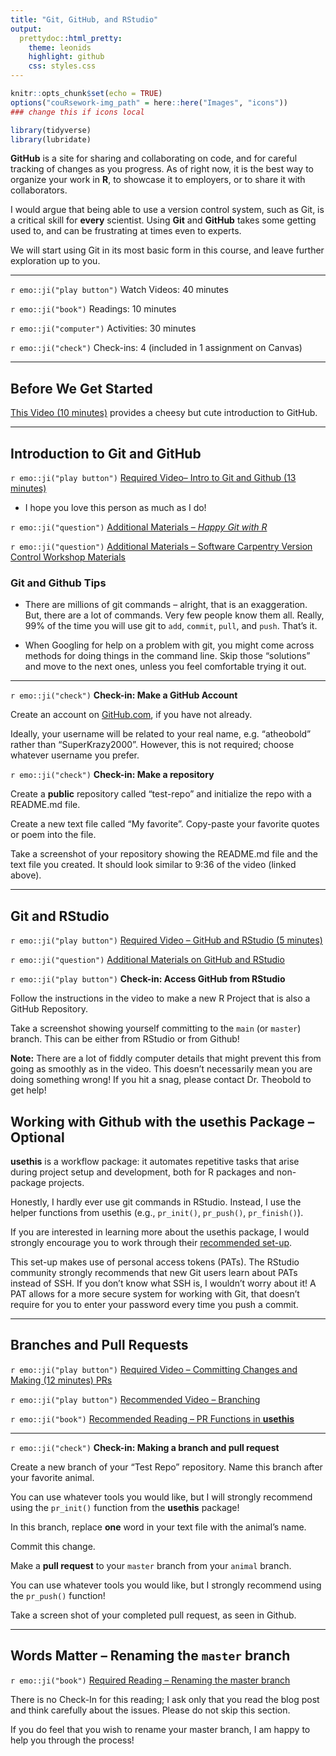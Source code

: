```yaml
---
title: "Git, GitHub, and RStudio"
output:
  prettydoc::html_pretty:
    theme: leonids 
    highlight: github
    css: styles.css
---
```


```r
knitr::opts_chunk$set(echo = TRUE)
options("couRsework-img_path" = here::here("Images", "icons")) 
### change this if icons local
```

```r
library(tidyverse)
library(lubridate)
```


**GitHub** is a site for sharing and collaborating on code, and for careful
tracking of changes as you progress.  As of right now, it is the best way to
organize your work in **R**, to showcase it to  employers, or to share it with
collaborators.

I would argue that being able to use a version control system, such as Git, is 
a critical skill for **every** scientist. Using **Git** and **GitHub** takes
some getting used to, and can be frustrating at times even to experts.  

We will start using Git in its most basic form in this course, and leave further 
exploration up to you. 

---

`r emo::ji("play button")` Watch Videos: 40 minutes

`r emo::ji("book")` Readings: 10 minutes   

`r emo::ji("computer")` Activities: 30 minutes  
  
`r emo::ji("check")` Check-ins: 4 (included in 1 assignment on Canvas)

---

## Before We Get Started

[This Video (10 minutes)](https://youtu.be/21Gl97tkbHU) provides a cheesy but 
cute introduction to GitHub.

---

## Introduction to Git and GitHub

`r emo::ji("play button")` [Required Video-- Intro to Git and Github (13 minutes)](https://www.youtube.com/embed/BCQHnlnPusY)

  * I hope you love this person as much as I do! 
  
`r emo::ji("question")` [Additional Materials -- *Happy Git with R*](https://happygitwithr.com/)

`r emo::ji("question")` [Additional Materials -- Software Carpentry Version Control Workshop Materials](https://swcarpentry.github.io/git-novice/)

### Git and Github Tips 

- There are millions of git commands -- alright, that is an exaggeration. But, 
there are a lot of commands. Very few people know them all. Really, 99% of the 
time you will use git to `add`, `commit`, `pull`, and `push`. That's it. 

- When Googling for help on a problem with git, you might come across methods
for doing things in the command line. Skip those "solutions" and move to the 
next ones, unless you feel comfortable trying it out.

---

`r emo::ji("check")` **Check-in: Make a GitHub Account**

Create an account on [GitHub.com](GitHub.com), if you have not already.

Ideally, your username will be related to your real name, e.g. "atheobold"
rather than "SuperKrazy2000".  However, this is not required; choose whatever
username you prefer.  

`r emo::ji("check")` **Check-in: Make a repository** 

Create a **public** repository called "test-repo" and initialize the repo with 
a README.md file.   

Create a new text file called "My favorite".  Copy-paste your favorite quotes or
poem into the file.

Take a screenshot of your repository showing the README.md file and the text 
file you created.  It should look similar to 9:36 of the video (linked above).
 
---

## Git and RStudio

`r emo::ji("play button")` [Required Video -- GitHub and RStudio (5 minutes)](http://youtu.be/Tyw-FuVq8lA?hd=1)

`r emo::ji("question")` [Additional Materials on GitHub and RStudio](https://swcarpentry.github.io/git-novice/14-supplemental-rstudio/index.html)

`r emo::ji("play button")` **Check-in: Access GitHub from RStudio** 

Follow the instructions in the video to make a new R Project that is also a 
GitHub Repository.

Take a screenshot showing yourself committing to the `main` (or `master`)
branch. This can be either from RStudio or from Github! 

**Note:** There are a lot of fiddly computer details that might prevent this
from going as smoothly as in the video.  This doesn't necessarily mean you are
doing something wrong!  If you hit a snag, please contact Dr. Theobold to get
help!

## Working with Github with the usethis Package -- Optional

**usethis** is a workflow package: it automates repetitive tasks that arise
during project setup and development, both for R packages and non-package
projects.

Honestly, I hardly ever use git commands in RStudio. Instead, I use the helper 
functions from usethis (e.g., `pr_init()`, `pr_push()`, `pr_finish()`). 

If you are interested in learning more about the usethis package, I would 
strongly encourage you to work through their [recommended set-up](https://usethis.r-lib.org/articles/articles/usethis-setup.html). 

This set-up makes use of personal access tokens (PATs). The RStudio community 
strongly recommends that new Git users learn about PATs instead of SSH. If you 
don't know what SSH is, I wouldn't worry about it! A PAT allows for a more 
secure system for working with Git, that doesn't require for you to enter your 
password every time you push a commit. 

---

## Branches and Pull Requests

`r emo::ji("play button")` [Required Video -- Committing Changes and Making (12 minutes) PRs](http://somup.com/crhD3tFPdC)

`r emo::ji("play button")` [Recommended Video -- Branching](https://www.youtube.com/embed/oPpnCh7InLY)

`r emo::ji("book")` [Recommended Reading -- PR Functions in **usethis**](https://usethis.r-lib.org/articles/articles/pr-functions.html)

---

`r emo::ji("check")` **Check-in: Making a branch and pull request**

Create a new branch of your "Test Repo" repository. Name this branch after your
favorite animal.

You can use whatever tools you would like, but I will strongly recommend using
the `pr_init()` function from the **usethis** package! 

In this branch, replace **one** word in your text file with the animal's name.

Commit this change. 

Make a **pull request** to your `master` branch from your `animal` branch. 

You can use whatever tools you would like, but I strongly recommend using the
`pr_push()` function!

Take a screen shot of your completed pull request, as seen in Github.

---

## Words Matter -- Renaming the `master` branch

`r emo::ji("book")` [Required Reading -- Renaming the master branch](http://www.kapwing.com/blog/how-to-rename-your-master-branch-to-main-in-git/)

There is no Check-In for this reading; I ask only that you read the blog post
and think carefully about the issues.  Please do not skip this section.

If you do feel that you wish to rename your master branch, I am happy to help
you through the process!
